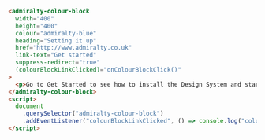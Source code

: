 ```html
<admiralty-colour-block
  width="400"
  height="400"
  colour="admiralty-blue"
  heading="Setting it up"
  href="http://www.admiralty.co.uk"
  link-text="Get started"
  suppress-redirect="true"
  (colourBlockLinkClicked)="onColourBlockClick()"
>
  <p>Go to Get Started to see how to install the Design System and start using it in your builds.</p>
</admiralty-colour-block>
<script>
  document
    .querySelector("admiralty-colour-block")
    .addEventListener("colourBlockLinkClicked", () => console.log("colourBlockLinkClicked"));
</script>
```

